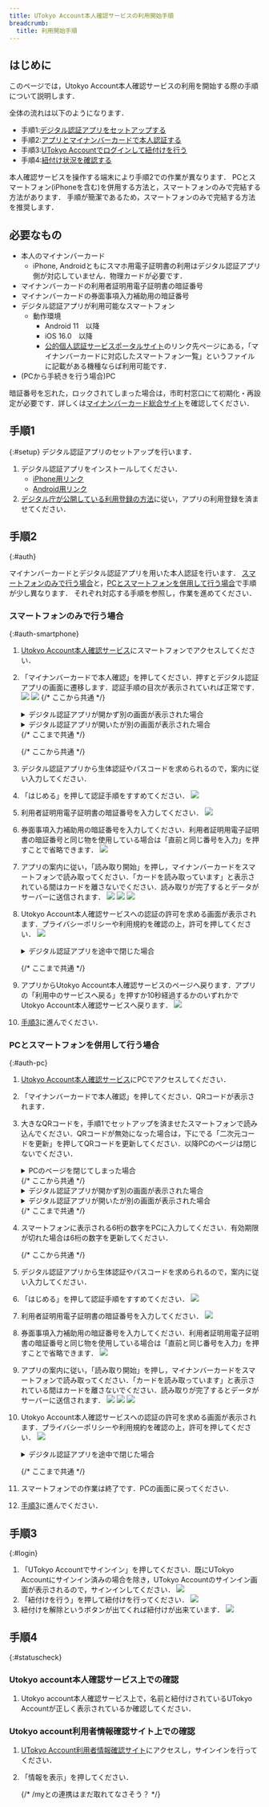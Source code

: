 ```yaml
---
title: UTokyo Account本人確認サービスの利用開始手順
breadcrumb:
  title: 利用開始手順
---
```


## はじめに
このページでは，Utokyo Account本人確認サービスの利用を開始する際の手順について説明します．

全体の流れは以下のようになります．

- 手順1:[デジタル認証アプリをセットアップする](#setup)
- 手順2:[アプリとマイナンバーカードで本人認証する](#auth)
- 手順3:[UTokyo Accountでログインして紐付けを行う](#login)
- 手順4:[紐付け状況を確認する](#statuscheck)

本人確認サービスを操作する端末により手順2での作業が異なります．
PCとスマートフォン(iPhoneを含む)を併用する方法と，スマートフォンのみで完結する方法があります．
手順が簡潔であるため，スマートフォンのみで完結する方法を推奨します．

## 必要なもの

- 本人のマイナンバーカード
    - iPhone, Androidともにスマホ用電子証明書の利用はデジタル認証アプリ側が対応していません．物理カードが必要です．
- マイナンバーカードの利用者証明用電子証明書の暗証番号
- マイナンバーカードの券面事項入力補助用の暗証番号
- デジタル認証アプリが利用可能なスマートフォン
    - 動作環境
        - Android 11　以降
        - iOS 16.0　以降
        - [公的個人認証サービスポータルサイト](https://www.jpki.go.jp/prepare/reader_writer.html)のリンク先ページにある，「マイナンバーカードに対応したスマートフォン一覧」というファイルに記載がある機種ならば利用可能です．
- (PCから手続きを行う場合)PC

        
暗証番号を忘れた，ロックされてしまった場合は，市町村窓口にて初期化・再設定が必要です．詳しくは[マイナンバーカード総合サイト](https://www.kojinbango-card.go.jp/faq_pin3/)を確認してください．


## 手順1
{:#setup}
デジタル認証アプリのセットアップを行います．

1. デジタル認証アプリをインストールしてください．
    - [iPhone用リンク](https://apps.apple.com/jp/app/id6454900894)
    - [Android用リンク](https://play.google.com/store/apps/details?id=jp.go.digital.auth_and_sign)
1. [デジタル庁が公開している利用登録の方法](https://services.digital.go.jp/auth-and-sign/start-guide/)に従い，アプリの利用登録を済ませてください．

## 手順2
{:#auth}

マイナンバーカードとデジタル認証アプリを用いた本人認証を行います．
[スマートフォンのみで行う場合](#auth-smartphone)と，[PCとスマートフォンを併用して行う場合](#auth-pc)で手順が少し異なります．
それぞれ対応する手順を参照し，作業を進めてください．

### スマートフォンのみで行う場合
{:#auth-smartphone}

1. [Utokyo Account本人確認サービス](https://identification.adm.u-tokyo.ac.jp/verify/)にスマートフォンでアクセスしてください．
1. 「マイナンバーカードで本人確認」を押してください．押すとデジタル認証アプリの画面に遷移します．認証手順の目次が表示されていれば正常です．
    ![](service_step1.png)
    ![](auth_app_initial.png)
    {/* ここから共通 */}
    <details>
    <summary>デジタル認証アプリが開かず別の画面が表示された場合</summary>

    ![](promote_install.png)
    アプリがインストールされていない場合はアプリのインストールを促す画面が表示されます．
    ブラウザのの表示倍率の設定によってはPCからのアクセスと判定され，QRコードが表示される画面になることもあります．
    いずれの場合でも，手順1に戻り，デジタル認証アプリのインストールと利用登録を行ってください．
    </details>

    <details>
    <summary>デジタル認証アプリが開いたが別の画面が表示された場合</summary>

    アプリはインストールされているが，利用登録がまだの状態であったため，利用登録手続きが開始された可能性があります．手順1に戻り，アプリの利用登録を行ってください．
    </details>
    {/* ここまで共通 */}

    {/* ここから共通 */}
1.  デジタル認証アプリから生体認証やパスコードを求められるので，案内に従い入力してください．
1. 「はじめる」を押して認証手順をすすめてください．
    ![](auth_app_initial.png)
1. 利用者証明用電子証明書の暗証番号を入力してください．
    ![](auth_app_pass1.png)
1. 券面事項入力補助用の暗証番号を入力してください．利用者証明用電子証明書の暗証番号と同じ物を使用している場合は「直前と同じ番号を入力」を押すことで省略できます．
    ![](auth_app_pass2.png)
1. アプリの案内に従い，「読み取り開始」を押し，マイナンバーカードをスマートフォンで読み取ってください．「カードを読み取っています」と表示されている間はカードを離さないでください．読み取りが完了するとデータがサーバーに送信されます．
    ![](auth_app_read1.png)
    ![](auth_app_read2.png)
    ![](auth_app_read3.png)
1. Utokyo Account本人確認サービスへの認証の許可を求める画面が表示されます．プライバシーポリシーや利用規約を確認の上，許可を押してください．
    ![](auth_app_permittion1.png)

    <details>
    <summary>デジタル認証アプリを途中で閉じた場合</summary>

    ![](auth_app_cancel_popup.png)
    ![](badrequest.png)
    「認証と情報提供を中止しますか」というポップアップが出現し，中止を選択した場合，Utokyo Account本人確認サービス側が対応していないためBad Requestと表示されるページに移動します．Utokyo Account本人確認サービスのページにアクセスし直し，手順2の最初からやり直してください．
    このポップアップのキャンセルを押した場合は続けて手順を進めてください．
    </details>

    {/* ここまで共通 */}
1. アプリからUtokyo Account本人確認サービスのページへ戻ります．アプリの「利用中のサービスへ戻る」を押すか10秒経過するかのいずれかでUtokyo Account本人確認サービスへ戻ります．
    ![](auth_app_end.png)
1. [手順3](#login)に進んでください．

### PCとスマートフォンを併用して行う場合
{:#auth-pc}

1. [Utokyo Account本人確認サービス](https://identification.adm.u-tokyo.ac.jp/verify/)にPCでアクセスしてください．
1. 「マイナンバーカードで本人確認」を押してください．QRコードが表示されます．
1. 大きなQRコードを，手順1でセットアップを済ませたスマートフォンで読み込んでください．QRコードが無効になった場合は，下にでる「二次元コードを更新」を押してQRコードを更新してください．以降PCのページは閉じないでください．
    
    <details>
    <summary>PCのページを閉じてしまった場合</summary>
    手順2の最初からやり直してください．
    </details>
    {/* ここから共通 */}
    <details>
    <summary>デジタル認証アプリが開かず別の画面が表示された場合</summary>

    ![](promote_install.png)
    アプリがインストールされていない場合はアプリのインストールを促す画面が表示されます．
    ブラウザのの表示倍率の設定によってはPCからのアクセスと判定され，QRコードが表示される画面になることもあります．
    いずれの場合でも，手順1に戻り，デジタル認証アプリのインストールと利用登録を行ってください．
    </details>

    <details>
    <summary>デジタル認証アプリが開いたが別の画面が表示された場合</summary>

    アプリはインストールされているが，利用登録がまだの状態であったため，利用登録手続きが開始された可能性があります．手順1に戻り，アプリの利用登録を行ってください．
    </details>
    {/* ここまで共通 */}

1. スマートフォンに表示される6桁の数字をPCに入力してください．有効期限が切れた場合は6桁の数字を更新してください．

    {/* ここから共通 */}
1.  デジタル認証アプリから生体認証やパスコードを求められるので，案内に従い入力してください．
1. 「はじめる」を押して認証手順をすすめてください．
    ![](auth_app_initial.png)
1. 利用者証明用電子証明書の暗証番号を入力してください．
    ![](auth_app_pass1.png)
1. 券面事項入力補助用の暗証番号を入力してください．利用者証明用電子証明書の暗証番号と同じ物を使用している場合は「直前と同じ番号を入力」を押すことで省略できます．
    ![](auth_app_pass2.png)
1. アプリの案内に従い，「読み取り開始」を押し，マイナンバーカードをスマートフォンで読み取ってください．「カードを読み取っています」と表示されている間はカードを離さないでください．読み取りが完了するとデータがサーバーに送信されます．
    ![](auth_app_read1.png)
    ![](auth_app_read2.png)
    ![](auth_app_read3.png)
1. Utokyo Account本人確認サービスへの認証の許可を求める画面が表示されます．プライバシーポリシーや利用規約を確認の上，許可を押してください．
    ![](auth_app_permittion1.png)

    <details>
    <summary>デジタル認証アプリを途中で閉じた場合</summary>

    ![](auth_app_cancel_popup.png)
    ![](badrequest.png)
    「認証と情報提供を中止しますか」というポップアップが出現し，中止を選択した場合，Utokyo Account本人確認サービス側が対応していないためBad Requestと表示されるページに移動します．Utokyo Account本人確認サービスのページにアクセスし直し，手順2の最初からやり直してください．
    このポップアップのキャンセルを押した場合は続けて手順を進めてください．
    </details>

    {/* ここまで共通 */}

1. スマートフォンでの作業は終了です．PCの画面に戻ってください．
1. [手順3](#login)に進んでください．

## 手順3
{:#login}

1. 「UTokyo Accountでサインイン」を押してください．既にUTokyo Accountにサインイン済みの場合を除き，UTokyo Accountのサインイン画面が表示されるので，サインインしてください．
    ![](service_step2.png)
1. 「紐付けを行う」を押して紐付けを行ってください．
    ![](service_step3.png)
1. 紐付けを解除というボタンが出てくれば紐付けが出来ています．
    ![](service_step4.png)

## 手順4
{:#statuscheck}

### Utokyo account本人確認サービス上での確認
1. Utokyo account本人確認サービス上で，名前と紐付けされているUTokyo Accountが正しく表示されているか確認してください．
### Utokyo account利用者情報確認サイト上での確認
1. [UTokyo Account利用者情報確認サイト](https://login.adm.u-tokyo.ac.jp/my/)にアクセスし，サインインを行ってください．
1. 「情報を表示」を押してください．

    {/* /myとの連携はまだ取れてなさそう？ */}
